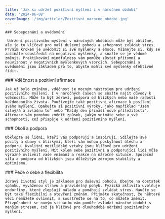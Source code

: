 ```yaml
---
title: 'Jak si udržet pozitivní myšlení i v náročném období'
date: '2024-06-08'
coverImage: '/img/articles/Pozitivni_narocne_obdobi.jpg'
---
```


<div class="main__post--content">
  <div>
   
    ### Sebepoznání a uvědomění

     Udržení pozitivního myšlení v náročných obdobích může být obtížné, ale je to klíčové pro naši duševní pohodu a schopnost zvládat stres. Prvním krokem je uvědomit si své myšlenky a emoce. Všímejte si, kdy se začínáte soustředit na negativní myšlenky, a snažte se je vědomě změnit. Praktikování mindfulness vám pomůže zůstat přítomní a neuvíznout v negativních myšlenkových vzorcích. Sebepoznání a uvědomění jsou základem pro to, abyste mohli své myšlenky efektivně řídit.

  </div>
  <div>
    ### Vděčnost a pozitivní afirmace

    Jak už bylo zmíněno, vděčnost je mocným nástrojem pro udržení pozitivního myšlení. I v náročných časech se snažte najít důvody k vděčnosti. Může to být zdraví, podpora od blízkých nebo malé radosti každodenního života. Používejte také pozitivní afirmace k posílení svého myšlení. Opakujte si pozitivní výroky, jako například "Jsem silný/á a zvládnu to" nebo "Každý den přináší nové příležitosti". Afirmace vám pomohou změnit způsob, jakým vnímáte sebe a své schopnosti, což přispěje k udržení pozitivního myšlení.

  </div>
  <div>
    ### Okolí a podpora

    Obklopte se lidmi, kteří vás podporují a inspirují. Sdílejte své pocity a obavy s blízkými, kteří vám mohou poskytnout útěchu a podporu. Kvalitní mezilidské vztahy jsou klíčové pro udržení pozitivního myšlení. Mít kolem sebe pozitivní a podporující lidi může výrazně ovlivnit vaše vnímání a reakce na náročné situace. Společná síla a podpora od blízkých jsou důležitým zdrojem stability a optimismu.

  </div>
  <div>
    ### Péče o sebe a flexibilita

    Zdravý životní styl je základem pro duševní pohodu. Dbejte na dostatek spánku, vyváženou stravu a pravidelný pohyb. Fyzická aktivita uvolňuje endorfiny, které zlepšují náladu a pomáhají zvládat stres. Naučte se být také flexibilní a otevření změnám. Přijměte skutečnost, že některé věci nemůžete ovlivnit, a soustřeďte se na to, co můžete změnit. Přizpůsobení se novým situacím vám pomůže zvládat náročné období s menším stresem, což je klíčové pro dlouhodobé udržení pozitivního myšlení.

  </div>
</div>
